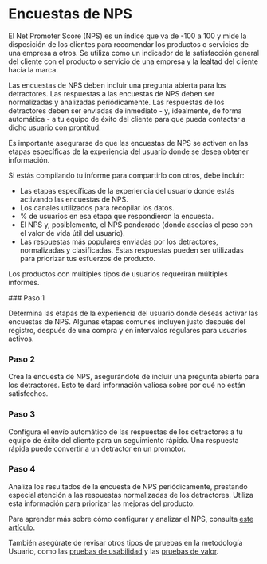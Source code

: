
# Encuestas de NPS

El Net Promoter Score (NPS) es un índice que va de -100 a 100 y mide la disposición de los clientes para recomendar los productos o servicios de una empresa a otros. Se utiliza como un indicador de la satisfacción general del cliente con el producto o servicio de una empresa y la lealtad del cliente hacia la marca. 

Las encuestas de NPS deben incluir una pregunta abierta para los detractores. Las respuestas a las encuestas de NPS deben ser normalizadas y analizadas periódicamente. Las respuestas de los detractores deben ser enviadas de inmediato - y, idealmente, de forma automática - a tu equipo de éxito del cliente para que pueda contactar a dicho usuario con prontitud.

<Callout>
Es importante asegurarse de que las encuestas de NPS se activen en las etapas específicas de la experiencia del usuario donde se desea obtener información.
</Callout>

Si estás compilando tu informe para compartirlo con otros, debe incluir:

- Las etapas específicas de la experiencia del usuario donde estás activando las encuestas de NPS.
- Los canales utilizados para recopilar los datos.
- % de usuarios en esa etapa que respondieron la encuesta.
- El NPS y, posiblemente, el NPS ponderado (donde asocias el peso con el valor de vida útil del usuario).
- Las respuestas más populares enviadas por los detractores, normalizadas y clasificadas. Estas respuestas pueden ser utilizadas para priorizar tus esfuerzos de producto.

Los productos con múltiples tipos de usuarios requerirán múltiples informes.

<Steps>
### Paso 1

Determina las etapas de la experiencia del usuario donde deseas activar las encuestas de NPS. Algunas etapas comunes incluyen justo después del registro, después de una compra y en intervalos regulares para usuarios activos.

### Paso 2 

Crea la encuesta de NPS, asegurándote de incluir una pregunta abierta para los detractores. Esto te dará información valiosa sobre por qué no están satisfechos.

### Paso 3

Configura el envío automático de las respuestas de los detractores a tu equipo de éxito del cliente para un seguimiento rápido. Una respuesta rápida puede convertir a un detractor en un promotor.

### Paso 4

Analiza los resultados de la encuesta de NPS periódicamente, prestando especial atención a las respuestas normalizadas de los detractores. Utiliza esta información para priorizar las mejoras del producto.
</Steps>

Para aprender más sobre cómo configurar y analizar el NPS, consulta [este artículo](https://es.wikipedia.org/wiki/Net_Promoter_Score).

También asegúrate de revisar otros tipos de pruebas en la metodología Usuario, como las [pruebas de usabilidad](/tipos-de-pruebas/pruebas-de-usabilidad) y las [pruebas de valor](/tipos-de-pruebas/pruebas-de-valor).